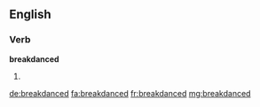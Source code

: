 ==English==

===Verb===
'''breakdanced'''

# {{past of|breakdance}}

[[de:breakdanced]]
[[fa:breakdanced]]
[[fr:breakdanced]]
[[mg:breakdanced]]